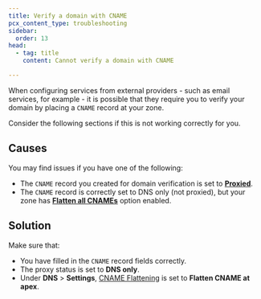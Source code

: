 ```yaml
---
title: Verify a domain with CNAME
pcx_content_type: troubleshooting
sidebar:
  order: 13
head:
  - tag: title
    content: Cannot verify a domain with CNAME

---
```


When configuring services from external providers - such as email services, for example - it is possible that they require you to verify your domain by placing a `CNAME` record at your zone.

Consider the following sections if this is not working correctly for you.

## Causes

You may find issues if you have one of the following:

* The `CNAME` record you created for domain verification is set to [**Proxied**](/dns/manage-dns-records/reference/proxied-dns-records/).
* The `CNAME` record is correctly set to DNS only (not proxied), but your zone has [**Flatten all CNAMEs**](/dns/cname-flattening/set-up-cname-flattening/#for-all-cname-records) option enabled.

## Solution

Make sure that:

* You have filled in the `CNAME` record fields correctly.
* The proxy status is set to **DNS only**.
* Under **DNS** > **Settings**, [CNAME Flattening](/dns/cname-flattening/) is set to **Flatten CNAME at apex**.
